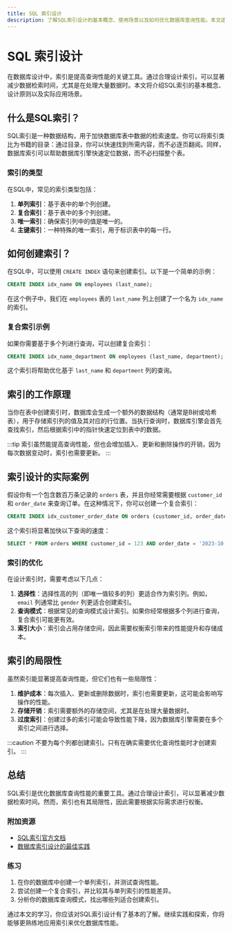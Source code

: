```yaml
---
title: SQL 索引设计
description: 了解SQL索引设计的基本概念、使用场景以及如何优化数据库查询性能。本文适合初学者，包含代码示例和实际案例。
---
```


# SQL 索引设计

在数据库设计中，索引是提高查询性能的关键工具。通过合理设计索引，可以显著减少数据检索时间，尤其是在处理大量数据时。本文将介绍SQL索引的基本概念、设计原则以及实际应用场景。

## 什么是SQL索引？

SQL索引是一种数据结构，用于加快数据库表中数据的检索速度。你可以将索引类比为书籍的目录：通过目录，你可以快速找到所需内容，而不必逐页翻阅。同样，数据库索引可以帮助数据库引擎快速定位数据，而不必扫描整个表。

### 索引的类型

在SQL中，常见的索引类型包括：

1. **单列索引**：基于表中的单个列创建。
2. **复合索引**：基于表中的多个列创建。
3. **唯一索引**：确保索引列中的值是唯一的。
4. **主键索引**：一种特殊的唯一索引，用于标识表中的每一行。

## 如何创建索引？

在SQL中，可以使用 `CREATE INDEX` 语句来创建索引。以下是一个简单的示例：

```sql
CREATE INDEX idx_name ON employees (last_name);
```

在这个例子中，我们在 `employees` 表的 `last_name` 列上创建了一个名为 `idx_name` 的索引。

### 复合索引示例

如果你需要基于多个列进行查询，可以创建复合索引：

```sql
CREATE INDEX idx_name_department ON employees (last_name, department);
```

这个索引将帮助优化基于 `last_name` 和 `department` 列的查询。

## 索引的工作原理

当你在表中创建索引时，数据库会生成一个额外的数据结构（通常是B树或哈希表），用于存储索引列的值及其对应的行位置。当执行查询时，数据库引擎会首先查找索引，然后根据索引中的指针快速定位到表中的数据。

:::tip
索引虽然能提高查询性能，但也会增加插入、更新和删除操作的开销，因为每次数据变动时，索引也需要更新。
:::

## 索引设计的实际案例

假设你有一个包含数百万条记录的 `orders` 表，并且你经常需要根据 `customer_id` 和 `order_date` 来查询订单。在这种情况下，你可以创建一个复合索引：

```sql
CREATE INDEX idx_customer_order_date ON orders (customer_id, order_date);
```

这个索引将显著加快以下查询的速度：

```sql
SELECT * FROM orders WHERE customer_id = 123 AND order_date = '2023-10-01';
```

### 索引的优化

在设计索引时，需要考虑以下几点：

1. **选择性**：选择性高的列（即唯一值较多的列）更适合作为索引列。例如，`email` 列通常比 `gender` 列更适合创建索引。
2. **查询模式**：根据常见的查询模式设计索引。如果你经常根据多个列进行查询，复合索引可能更有效。
3. **索引大小**：索引会占用存储空间，因此需要权衡索引带来的性能提升和存储成本。

## 索引的局限性

虽然索引能显著提高查询性能，但它们也有一些局限性：

1. **维护成本**：每次插入、更新或删除数据时，索引也需要更新，这可能会影响写操作的性能。
2. **存储开销**：索引需要额外的存储空间，尤其是在处理大量数据时。
3. **过度索引**：创建过多的索引可能会导致性能下降，因为数据库引擎需要在多个索引之间进行选择。

:::caution
不要为每个列都创建索引。只有在确实需要优化查询性能时才创建索引。
:::

## 总结

SQL索引是优化数据库查询性能的重要工具。通过合理设计索引，可以显著减少数据检索时间。然而，索引也有其局限性，因此需要根据实际需求进行权衡。

### 附加资源

- [SQL索引官方文档](https://www.sql.org/docs/)
- [数据库索引设计的最佳实践](https://www.example.com/database-index-design)

### 练习

1. 在你的数据库中创建一个单列索引，并测试查询性能。
2. 尝试创建一个复合索引，并比较其与单列索引的性能差异。
3. 分析你的数据库查询模式，找出哪些列适合创建索引。

通过本文的学习，你应该对SQL索引设计有了基本的了解。继续实践和探索，你将能够更熟练地应用索引来优化数据库性能。
